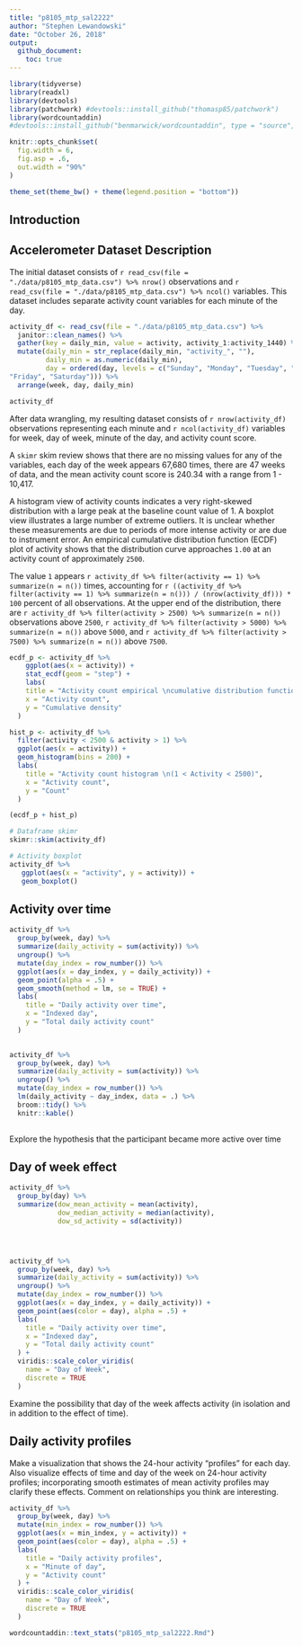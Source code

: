 ```yaml
---
title: "p8105_mtp_sal2222"
author: "Stephen Lewandowski"
date: "October 26, 2018"
output: 
  github_document:
    toc: true
---
```



```r

library(tidyverse)
library(readxl)
library(devtools)
library(patchwork) #devtools::install_github("thomasp85/patchwork")
library(wordcountaddin)
#devtools::install_github("benmarwick/wordcountaddin", type = "source", dependencies = TRUE)

knitr::opts_chunk$set(
  fig.width = 6,
  fig.asp = .6,
  out.width = "90%"
)

theme_set(theme_bw() + theme(legend.position = "bottom"))
```

## Introduction




## Accelerometer Dataset Description

The initial dataset consists of `r read_csv(file = "./data/p8105_mtp_data.csv") %>% nrow()` observations and `r read_csv(file = "./data/p8105_mtp_data.csv") %>% ncol()` variables. This dataset  includes separate activity count variables for each minute of the day. 

```r

activity_df <- read_csv(file = "./data/p8105_mtp_data.csv") %>%
  janitor::clean_names() %>% 
  gather(key = daily_min, value = activity, activity_1:activity_1440) %>% 
  mutate(daily_min = str_replace(daily_min, "activity_", ""),
         daily_min = as.numeric(daily_min),
         day = ordered(day, levels = c("Sunday", "Monday", "Tuesday", "Wednesday", "Thursday", 
"Friday", "Saturday"))) %>% 
  arrange(week, day, daily_min)

activity_df

```

After data wrangling, my resulting dataset consists of `r nrow(activity_df)` observations representing each minute and `r ncol(activity_df)` variables for week, day of week, minute of the day, and activity count score.  

A `skimr` skim review shows that there are no missing values for any of the variables, each day of the week appears 67,680 times, there are 47 weeks of data, and the mean activity count score is 240.34 with a range from 1 - 10,417.

A histogram view of activity counts indicates a very right-skewed distribution with a large peak at the baseline count value  of 1. A boxplot view illustrates a large number of extreme outliers. It is unclear whether these measurements are due to periods of more intense activity or are due to instrument error. An empirical cumulative distribution function (ECDF) plot of activity shows that the distribution curve approaches `1.00` at an activity count of approximately `2500`.  

The value `1` appears `r activity_df %>% filter(activity == 1) %>% summarize(n = n())` times, accounting for `r ((activity_df %>% filter(activity == 1) %>% summarize(n = n())) / (nrow(activity_df))) * 100` percent of all observations. At the upper end of the distribution, there are `r activity_df %>% filter(activity > 2500) %>% summarize(n = n())` observations above `2500`, `r activity_df %>% filter(activity > 5000) %>% summarize(n = n())` above `5000`, and `r activity_df %>% filter(activity > 7500) %>% summarize(n = n())` above `7500`. 

```r

ecdf_p <- activity_df %>% 
    ggplot(aes(x = activity)) +
    stat_ecdf(geom = "step") +
    labs(
    title = "Activity count empirical \ncumulative distribution function",
    x = "Activity count",
    y = "Cumulative density"
  )

hist_p <- activity_df %>% 
  filter(activity < 2500 & activity > 1) %>% 
  ggplot(aes(x = activity)) + 
  geom_histogram(bins = 200) +
  labs(
    title = "Activity count histogram \n(1 < Activity < 2500)",
    x = "Activity count",
    y = "Count"
  )

(ecdf_p + hist_p)

```



```r
# Dataframe skimr
skimr::skim(activity_df)

# Activity boxplot
activity_df %>% 
   ggplot(aes(x = "activity", y = activity)) + 
   geom_boxplot()

```





## Activity over time

```r

activity_df %>%
  group_by(week, day) %>% 
  summarize(daily_activity = sum(activity)) %>%
  ungroup() %>% 
  mutate(day_index = row_number()) %>% 
  ggplot(aes(x = day_index, y = daily_activity)) + 
  geom_point(alpha = .5) +
  geom_smooth(method = lm, se = TRUE) +
  labs(
    title = "Daily activity over time",
    x = "Indexed day",
    y = "Total daily activity count"
  ) 
  

```



```r

activity_df %>%
  group_by(week, day) %>% 
  summarize(daily_activity = sum(activity)) %>%
  ungroup() %>% 
  mutate(day_index = row_number()) %>%
  lm(daily_activity ~ day_index, data = .) %>% 
  broom::tidy() %>% 
  knitr::kable()
  

```


Explore the hypothesis that the participant became more active over time

## Day of week effect

```r

activity_df %>%
  group_by(day) %>% 
  summarize(dow_mean_activity = mean(activity),
            dow_median_activity = median(activity),
            dow_sd_activity = sd(activity))




activity_df %>%
  group_by(week, day) %>% 
  summarize(daily_activity = sum(activity)) %>%
  ungroup() %>% 
  mutate(day_index = row_number()) %>% 
  ggplot(aes(x = day_index, y = daily_activity)) + 
  geom_point(aes(color = day), alpha = .5) + 
  labs(
    title = "Daily activity over time",
    x = "Indexed day",
    y = "Total daily activity count"
  ) + 
  viridis::scale_color_viridis(
    name = "Day of Week", 
    discrete = TRUE
  )
```
Examine the possibility that day of the week affects activity (in isolation and in addition to the effect of time).



## Daily activity profiles

Make a visualization that shows the 24-hour activity “profiles” for each day. Also visualize effects of time and day of the week on 24-hour activity profiles; incorporating smooth estimates of mean activity profiles may clarify these effects. Comment on relationships you think are interesting.

```r
activity_df %>%
  group_by(week, day) %>%
  mutate(min_index = row_number()) %>% 
  ggplot(aes(x = min_index, y = activity)) + 
  geom_point(aes(color = day), alpha = .5) + 
  labs(
    title = "Daily activity profiles",
    x = "Minute of day",
    y = "Activity count"
  ) + 
  viridis::scale_color_viridis(
    name = "Day of Week", 
    discrete = TRUE
  )


```





```r
wordcountaddin::text_stats("p8105_mtp_sal2222.Rmd")
```

